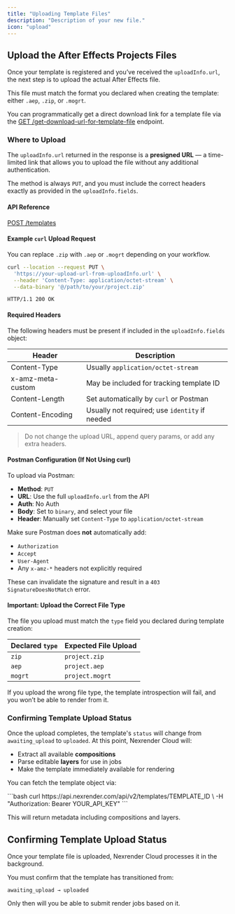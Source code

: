 ```yaml
---
title: "Uploading Template Files"
description: "Description of your new file."
icon: "upload"
---
```


## Upload the After Effects Projects Files

Once your template is registered and you’ve received the `uploadInfo.url`, the next step is to upload the actual After Effects file.

This file must match the format you declared when creating the template: either `.aep`, `.zip`, or `.mogrt`.

You can programmatically get a direct download link for a template file via the [GET /get-download-url-for-template-file](/api#get-/get-download-url-for-template-file) endpoint.

### Where to Upload

The `uploadInfo.url` returned in the response is a **presigned URL** — a time-limited link that allows you to upload the file without any additional authentication.

The method is always `PUT`, and you must include the correct headers exactly as provided in the `uploadInfo.fields`.

#### API Reference

[POST /templates](/api#post-/templates)

#### Example `curl` Upload Request

You can replace `.zip` with `.aep` or `.mogrt` depending on your workflow.

<CodeGroup>

```bash Template File Upload Request
curl --location --request PUT \
  'https://your-upload-url-from-uploadInfo.url' \
  --header 'Content-Type: application/octet-stream' \
  --data-binary '@/path/to/your/project.zip'
```


```http Example Success Response
HTTP/1.1 200 OK
```

</CodeGroup>

#### Required Headers

The following headers must be present if included in the `uploadInfo.fields` object:

| Header            | Description                                    |
| ----------------- | ---------------------------------------------- |
| Content-Type      | Usually `application/octet-stream`             |
| x-amz-meta-custom | May be included for tracking template ID       |
| Content-Length    | Set automatically by `curl` or Postman         |
| Content-Encoding  | Usually not required; use `identity` if needed |

> Do not change the upload URL, append query params, or add any extra headers.

#### Postman Configuration (If Not Using curl)

To upload via Postman:

- **Method**: `PUT`
- **URL**: Use the full `uploadInfo.url` from the API
- **Auth**: No Auth
- **Body**: Set to `binary`, and select your file
- **Header**: Manually set `Content-Type` to `application/octet-stream`

Make sure Postman does **not** automatically add:

- `Authorization`
- `Accept`
- `User-Agent`
- Any `x-amz-*` headers not explicitly required

These can invalidate the signature and result in a `403 SignatureDoesNotMatch` error.

#### Important: Upload the Correct File Type

The file you upload must match the `type` field you declared during template creation:

| Declared `type` | Expected File Upload |
| --------------- | -------------------- |
| `zip`           | `project.zip`        |
| `aep`           | `project.aep`        |
| `mogrt`         | `project.mogrt`      |

If you upload the wrong file type, the template introspection will fail, and you won’t be able to render from it.

### Confirming Template Upload Status

Once the upload completes, the template's `status` will change from `awaiting_upload` to `uploaded`. At this point, Nexrender Cloud will:

- Extract all available **compositions**
- Parse editable **layers** for use in jobs
- Make the template immediately available for rendering

You can fetch the template object via:

<Codegroup>
  ```bash
  curl https://api.nexrender.com/api/v2/templates/TEMPLATE_ID \
    -H "Authorization: Bearer YOUR_API_KEY"
  ```

  This will return metadata including compositions and layers.
</Codegroup>

## Confirming Template Upload Status

Once your template file is uploaded, Nexrender Cloud processes it in the background.

You must confirm that the template has transitioned from:

```
awaiting_upload → uploaded
```

Only then will you be able to submit render jobs based on it.